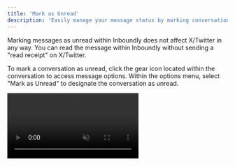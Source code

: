 ```yaml
---
title: 'Mark as Unread'
description: 'Easily manage your message status by marking conversations as unread to revisit them later.'
---
```


<Info>Marking messages as unread within Inboundly does not affect  X/Twitter in any way. You can read the message within Inboundly without sending a "read receipt" on  X/Twitter.</Info>

To mark a conversation as unread, click the gear icon located within the conversation to access message options. Within the options menu, select "Mark as Unread" to designate the conversation as unread.

<video autoplay="true" muted="true" loop playsinline className="w-full aspect-video" src="/videos/guides_mark_unread.mp4" />

Now, this conversation will appear as if it has not been read, allowing you to easily identify messages you want to revisit later.

In Inboundly, opening a message will automatically mark it as read. Therefore, remember to mark a message as unread if you wish to maintain its unread status for future reference. 